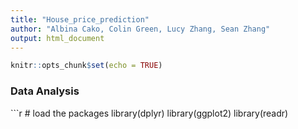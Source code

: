 ```yaml
---
title: "House_price_prediction"
author: "Albina Cako, Colin Green, Lucy Zhang, Sean Zhang"
output: html_document
---
```


```r
knitr::opts_chunk$set(echo = TRUE)
```

### **Data Analysis**\

```r
# load the packages
library(dplyr)
library(ggplot2)
library(readr)
